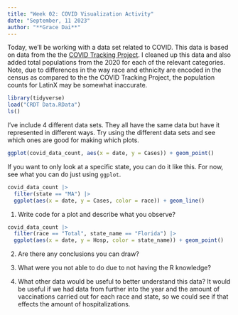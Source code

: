```yaml
---
title: "Week 02: COVID Visualization Activity"
date: "September, 11 2023"
author: "**Grace Dai**"
---
```


Today, we'll be working with a data set related to COVID.
This data is based on data from the the [COVID Tracking Project](https://covidtracking.com/).
I cleaned up this data and also added total populations from the 2020 for each of the relevant categories.
Note, due to differences in the way race and ethnicity are encoded in the census as compared to the the COVID Tracking Project, the population counts for LatinX may be somewhat inaccurate.

```r
library(tidyverse)
load("CRDT Data.RData")
ls()
```

I've include 4 different data sets.
They all have the same data but have it represented in different ways.
Try using the different data sets and see which ones are good for making which plots.


```r
ggplot(covid_data_count, aes(x = date, y = Cases)) + geom_point()
```



If you want to only look at a specific state, you can do it like this.
For now, see what you can do just using `ggplot`.

```r
covid_data_count |> 
  filter(state == "MA") |> 
  ggplot(aes(x = date, y = Cases, color = race)) + geom_line()
```

1. Write code for a plot and describe what you observe?

```r
covid_data_count |> 
  filter(race == "Total", state_name == "Florida") |> 
  ggplot(aes(x = date, y = Hosp, color = state_name)) + geom_point()
```

2. Are there any conclusions you can draw?


3. What were you not able to do due to not having the R knowledge?


4. What other data would be useful to better understand this data?
It would be useful if we had data from further into the year and the amount of vaccinations carried out for each race and state, so we could see if that effects the amount of hospitalizations.

